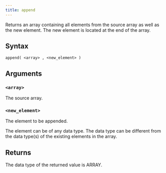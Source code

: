 ```yaml
---
title: append
---
```


Returns an array containing all elements from the source array as well as the new element. The new element is located at the end of the array.

## Syntax

```scopeql
append( <array> , <new_element> )
```

## Arguments

### `<array>`

The source array.

### `<new_element>`

The element to be appended.

The element can be of any data type. The data type can be different from the data type(s) of the existing elements in the array.

## Returns

The data type of the returned value is ARRAY.
